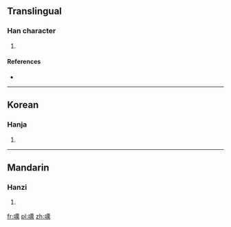 ==Translingual==

===Han character===
{{Han char|rn=30|rad=口|as=13|sn=16|four=|canj=口廿田月 (RTWB)|ids=⿰[[口]][[萬]]}}

# {{defn|Han|sort=口13}}

====References====
* {{Han ref|kx=0209.400|dkj=04374|dj=0432.230|hdz=10688.060|uh=5667|ud=22119}}

----

==Korean==

===Hanja===
{{ko-hanja|hangeul=홰|rv=hwae|mr=hwae}}

# {{defn|lang=ko|sort=口13}}

----

==Mandarin==

===Hanzi===
{{cmn-hanzi|pin=[[āi]] ([[ai1]]), [[ǎi]] ([[ai3]]), [[huì]] ([[hui4]])|wg=ai<sup>1</sup>, ai<sup>3</sup>, hui<sup>4</sup>}}

# {{defn|lang=cmn|sort=口13}}

[[fr:噧]]
[[pl:噧]]
[[zh:噧]]